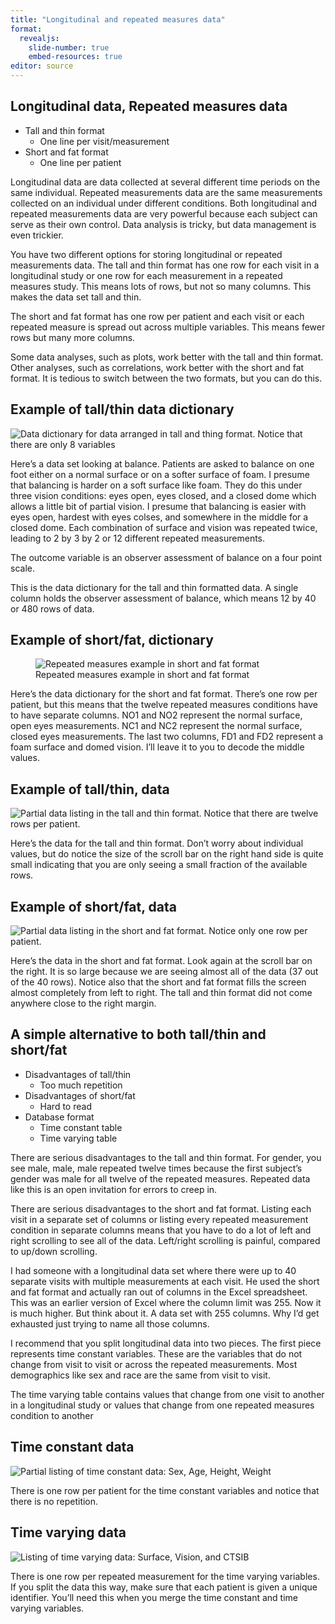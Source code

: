 ```yaml
---
title: "Longitudinal and repeated measures data"
format: 
  revealjs:
    slide-number: true
    embed-resources: true
editor: source
---
```


## Longitudinal data, Repeated measures data

-   Tall and thin format
    -   One line per visit/measurement
-   Short and fat format
    -   One line per patient
  
::: notes

Longitudinal data are data collected at several different time periods on the same individual. Repeated measurements data are the same measurements collected on an individual under different conditions. Both longitudinal and repeated measurements data are very powerful because each subject can serve as their own control. Data analysis is tricky, but data management is even trickier.

You have two different options for storing longitudinal or repeated measurements data. The tall and thin format has one row for each visit in a longitudinal study or one row for each measurement in a repeated measures study. This means lots of rows, but not so many columns. This makes the data set tall and thin.

The short and fat format has one row per patient and each visit or each repeated measure is spread out across multiple variables. This means fewer rows but many more columns.

Some data analyses, such as plots, work better with the tall and thin format. Other analyses, such as correlations, work better with the short and fat format. It is tedious to switch between the two formats, but you can do this.

:::

## Example of tall/thin data dictionary

![](../images/repeated-measures-01.png "Data dictionary for data arranged in tall and thing format. Notice that there are only 8 variables")

::: notes

Here's a data set looking at balance. Patients are asked to balance on one foot either on a normal surface or on a softer surface of foam. I presume that balancing is harder on a soft surface like foam. They do this under three vision conditions: eyes open, eyes closed, and a closed dome which allows a little bit of partial vision. I presume that balancing is easier with eyes open, hardest with eyes colses, and somewhere in the middle for a closed dome. Each combination of surface and vision was repeated twice, leading to 2 by 3 by 2 or 12 different repeated measurements.

The outcome variable is an observer assessment of balance on a four point scale.

This is the data dictionary for the tall and thin formatted data. A single column holds the observer assessment of balance, which means 12 by 40 or 480 rows of data.

:::

## Example of short/fat, dictionary

![Repeated measures example in short and fat format](../images/repeated-measures-02.png "Data dictionary for data arranged in short and fat format. Notice that there are 17 variables")

::: notes

Here's the data dictionary for the short and fat format. There's one row per patient, but this means that the twelve repeated measures conditions have to have separate columns. NO1 and NO2 represent the normal surface, open eyes measurements. NC1 and NC2 represent the normal surface, closed eyes measurements. The last two columns, FD1 and FD2 represent a foam surface and domed vision. I'll leave it to you to decode the middle values.

:::

## Example of tall/thin, data

![](../images/repeated-measures-03.png "Partial data listing in the tall and thin format. Notice that there are twelve rows per patient.")

::: notes

Here's the data for the tall and thin format. Don't worry about individual values, but do notice the size of the scroll bar on the right hand side is quite small indicating that you are only seeing a small fraction of the available rows.

:::

## Example of short/fat, data

![](../images/repeated-measures-04.png "Partial data listing in the short and fat format. Notice only one row per patient.")

::: notes

Here's the data in the short and fat format. Look again at the scroll bar on the right. It is so large because we are seeing almost all of the data (37 out of the 40 rows). Notice also that the short and fat format fills the screen almost completely from left to right. The tall and thin format did not come anywhere close to the right margin.

:::

## A simple alternative to both tall/thin and short/fat

-   Disadvantages of tall/thin
    -   Too much repetition
-   Disadvantages of short/fat
    -   Hard to read
-   Database format
    -   Time constant table
    -   Time varying table

::: notes

There are serious disadvantages to the tall and thin format. For gender, you see male, male, male repeated twelve times because the first subject's gender was male for all twelve of the repeated measures. Repeated data like this is an open invitation for errors to creep in.

There are serious disadvantages to the short and fat format. Listing each visit in a separate set of columns or listing every repeated measurement condition in separate columns means that you have to do a lot of left and right scrolling to see all of the data. Left/right scrolling is painful, compared to up/down scrolling.

I had someone with a longitudinal data set where there were up to 40 separate visits with multiple measurements at each visit. He used the short and fat format and actually ran out of columns in the Excel spreadsheet. This was an earlier version of Excel where the column limit was 255. Now it is much higher. But think about it. A data set with 255 columns. Why I'd get exhausted just trying to name all those columns.

I recommend that you split longitudinal data into two pieces. The first piece represents time constant variables. These are the variables that do not change from visit to visit or across the repeated measurements. Most demographics like sex and race are the same from visit to visit.

The time varying table contains values that change from one visit to another in a longitudinal study or values that change from one repeated measures condition to another

:::

## Time constant data

![](../images/repeated-measures-05.png "Partial listing of time constant data: Sex, Age, Height, Weight")

::: notes

There is one row per patient for the time constant variables and notice that there is no repetition.

:::

## Time varying data

![](../images/repeated-measures-06.png "Listing of time varying data: Surface, Vision, and CTSIB")

::: notes

There is one row per repeated measurement for the time varying variables. If you split the data this way, make sure that each patient is given a unique identifier. You'll need this when you merge the time constant and time varying variables.

:::

